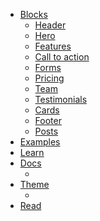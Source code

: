 - [Blocks](/library/blocks)
  - [Header](/library/blocks#header)
  - [Hero](/library/blocks#hero)
  - [Features](/library/blocks#features)
  - [Call to action](/library/blocks#call-to-action)
  - [Forms](/library/blocks#forms)
  - [Pricing](/library/blocks#pricing)
  - [Team](/library/blocks#team)
  - [Testimonials](/library/blocks#testimonials)
  - [Cards](/library/blocks#cards)
  - [Footer](/library/blocks#footer)
  - [Posts](/library/blocks#posts)
- [Examples](/library/pages)
- [Learn](/learn)
- [Docs](/docs)
  - <Block src="doc-links" />
- [Theme](/theme)
  - <Block src="theme-links" />
- [Read](/blog)
